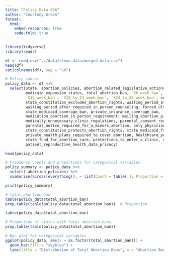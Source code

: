 ```yaml
---
title: “Policy Data EDA”
author: "Courtney Green"
format: 
  html:
    embed-resources: true
    code-fold: true
---
```


```r
library(tidyverse)
library(readr)
```

```r
df <- read_csv("../data/clean_data/merged_data.csv")
head(df)
cat(colnames(df), sep = "\n")
```
```r
# Policy subset
policy_data <- df %>%
  select(State, abortion_policies, abortion_related_legislative_actions_introduced_2023, 
         medicaid_expansion_status, total_abortion_ban, `X6_week_ban`, `X12_week_ban`,
         `X15_week_ban`, `X18_to_23_week_ban`, `X24_to_26_week_ban`, no_gestational_ban,
         state_constitution_excludes_abortion_rights, waiting_period_after_counseling, 
         waiting_period_after_required_in_person_counseling, forced_ultrasound,
         state_medicaid_coverage_ban, private_insurance_coverage_ban,
         medication_abortion_in_person_requirement, mailing_abortion_pills_banned,
         medically_unnecessary_clinic_regulations, parental_consent_required_for_minors_abortion,
         parental_notice_required_for_a_minors_abortion, only_physicians_can_provide_abortions,
         state_constitution_protects_abortion_rights, state_medicaid_funds_cover_abortion,
         private_health_plans_required_to_cover_abortion, healthcare_professionals_besides_physicians_provide_abortions,
         state_fund_for_abortion_care, protections_to_enter_a_clinic, shield_law_protecting_providers,
         patient_reproductive_health_data_privacy)

head(policy_data)
```

```r
# Frequency counts and proportions for categorical variables
policy_summary <- policy_data %>%
  select(-abortion_policies) %>%  
  summarise(across(everything(), ~ list(Count = table(.), Proportion = prop.table(table(.)))))

print(policy_summary)

# total_abortion_ban
table(policy_data$total_abortion_ban)
prop.table(table(policy_data$total_abortion_ban))  # Proportion

```

```r
table(policy_data$total_abortion_ban)

# Proportion of states with total abortion bans
prop.table(table(policy_data$total_abortion_ban))

# Bar plot for categorical variables
ggplot(policy_data, aes(x = as.factor(total_abortion_ban))) +
  geom_bar(fill = "skyblue") +
  labs(title = "Distribution of Total Abortion Bans", x = "Abortion Ban (1 = Yes, 0 = No)", y = "Count")
```

```r
```

```r
```

